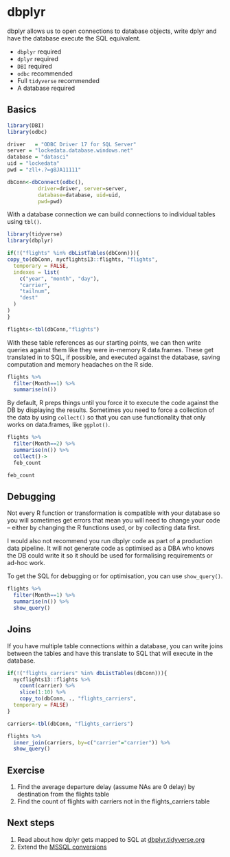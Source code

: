 
# dbplyr

dbplyr allows us to open connections to database objects, write dplyr and have the database execute the SQL equivalent.

- `dbplyr` required
- `dplyr` required
- `DBI` required
- `odbc` recommended
- Full `tidyverse` recommended
- A database required

## Basics

```r
library(DBI)
library(odbc)

driver   = "ODBC Driver 17 for SQL Server"
server = "lockedata.database.windows.net"
database = "datasci"
uid = "lockedata"
pwd = "zll+.?=g8JA11111"

dbConn<-dbConnect(odbc(),
          driver=driver, server=server,
          database=database, uid=uid,
          pwd=pwd)
```


With a database connection we can build connections to individual tables using `tbl()`.

```r
library(tidyverse)
library(dbplyr)

if(!("flights" %in% dbListTables(dbConn))){
copy_to(dbConn, nycflights13::flights, "flights",
  temporary = FALSE, 
  indexes = list(
    c("year", "month", "day"), 
    "carrier", 
    "tailnum",
    "dest"
  )
)
}

flights<-tbl(dbConn,"flights")
```

With these table references as our starting points, we can then write queries against them like they were in-memory R data.frames. These get translated in to SQL, if possible, and executed against the database, saving computation and memory headaches on the R side.

```r
flights %>% 
  filter(Month==1) %>% 
  summarise(n())
```

By default, R preps things until you force it to execute the code against the DB by displaying the results. Sometimes you need to force a collection of the data by using `collect()` so that you can use functionality that only works on data.frames, like `ggplot()`.


```r
flights %>% 
  filter(Month==2) %>% 
  summarise(n()) %>% 
  collect()->
  feb_count

feb_count
```

## Debugging
Not every R function or transformation is compatible with your database so you will sometimes get errors that mean you will need to change your code -- either by changing the R functions used, or by collecting data first. 

I would also not recommend you run dbplyr code as part of a production data pipeline. It will not generate code as optimised as a DBA who knows the DB could write it so it should be used for formalising requirements or ad-hoc work.

To get the SQL for debugging or for optimisation, you can use `show_query()`.

```r
flights %>% 
  filter(Month==1) %>% 
  summarise(n()) %>% 
  show_query()
```

## Joins
If you have multiple table connections within a database, you can write joins between the tables and have this translate to SQL that will execute in the database.

```r
if(!("flights_carriers" %in% dbListTables(dbConn))){
  nycflights13::flights %>% 
    count(carrier) %>% 
    slice(1:10) %>% 
    copy_to(dbConn, ., "flights_carriers", 
  temporary = FALSE)
}

carriers<-tbl(dbConn, "flights_carriers")

flights %>% 
  inner_join(carriers, by=c("carrier"="carrier")) %>% 
  show_query()
```

## Exercise
1. Find the average departure delay (assume NAs are 0 delay) by destination from the flights table
2. Find the count of flights with carriers not in the flights_carriers table

## Next steps
1. Read about how dplyr gets mapped to SQL at [dbplyr.tidyverse.org](http://dbplyr.tidyverse.org)
2. Extend the [MSSQL conversions](https://github.com/tidyverse/dbplyr/blob/master/R/db-odbc-mssql.R)
